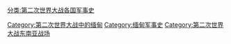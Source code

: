 [[分类:第二次世界大战各国军事史|分类:第二次世界大战各国军事史]]
[[Category:第二次世界大战中的缅甸|Category:第二次世界大战中的缅甸]]
[[Category:缅甸军事史|Category:缅甸军事史]]
[[Category:第二次世界大战东南亚战场|Category:第二次世界大战东南亚战场]]